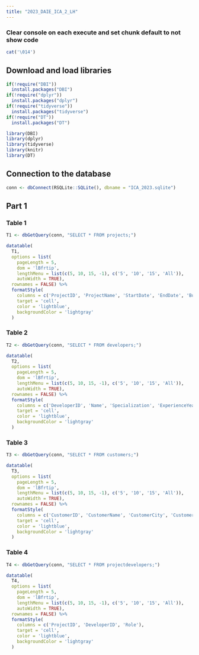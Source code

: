 ```yaml
---
title: "2023_DAIE_ICA_2_LH"
---
```


### Clear console on each execute and set chunk default to not show code

```r
cat('\014')
```

## Download and load libraries

```r
if(!require("DBI"))
  install.packages("DBI")
if(!require("dplyr"))
  install.packages("dplyr")
if(!require("tidyverse"))
  install.packages("tidyverse")
if(!require("DT"))
  install.packages("DT")

library(DBI)
library(dplyr)
library(tidyverse)
library(knitr)
library(DT)
```

## Connection to the database

```r
conn <- dbConnect(RSQLite::SQLite(), dbname = "ICA_2023.sqlite")
```

## Part 1

### Table 1

```r
T1 <- dbGetQuery(conn, "SELECT * FROM projects;")

datatable(
  T1,
  options = list(
    pageLength = 5,
    dom = 'lBfrtip',
    lengthMenu = list(c(5, 10, 15, -1), c('5', '10', '15', 'All')),
    autoWidth = TRUE),
  rownames = FALSE) %>%
  formatStyle(
    columns = c('ProjectID', 'ProjectName', 'StartDate', 'EndDate', 'Budget', 'Status', 'CustomerID'),
    target = 'cell',
    color = 'lightblue',
    backgroundColor = 'lightgray'
  )
```

### Table 2

```r
T2 <- dbGetQuery(conn, "SELECT * FROM developers;")

datatable(
  T2,
  options = list(
    pageLength = 5,
    dom = 'lBfrtip',
    lengthMenu = list(c(5, 10, 15, -1), c('5', '10', '15', 'All')),
    autoWidth = TRUE),
  rownames = FALSE) %>%
  formatStyle(
    columns = c('DeveloperID', 'Name', 'Specialization', 'ExperienceYears'),
    target = 'cell',
    color = 'lightblue',
    backgroundColor = 'lightgray'
  )
```

### Table 3

```r
T3 <- dbGetQuery(conn, "SELECT * FROM customers;")

datatable(
  T3,
  options = list(
    pageLength = 5,
    dom = 'lBfrtip',
    lengthMenu = list(c(5, 10, 15, -1), c('5', '10', '15', 'All')),
    autoWidth = TRUE),
  rownames = FALSE) %>%
  formatStyle(
    columns = c('CustomerID', 'CustomerName', 'CustomerCity', 'CustomerCountry'),
    target = 'cell',
    color = 'lightblue',
    backgroundColor = 'lightgray'
  )
```

### Table 4

```r
T4 <- dbGetQuery(conn, "SELECT * FROM projectdevelopers;")

datatable(
  T4,
  options = list(
    pageLength = 5,
    dom = 'lBfrtip',
    lengthMenu = list(c(5, 10, 15, -1), c('5', '10', '15', 'All')),
    autoWidth = TRUE),
  rownames = FALSE) %>%
  formatStyle(
    columns = c('ProjectID', 'DeveloperID', 'Role'),
    target = 'cell',
    color = 'lightblue',
    backgroundColor = 'lightgray'
  )
```